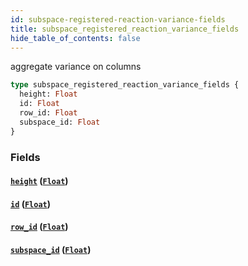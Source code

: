 ```yaml
---
id: subspace-registered-reaction-variance-fields
title: subspace_registered_reaction_variance_fields
hide_table_of_contents: false
---
```


aggregate variance on columns

```graphql
type subspace_registered_reaction_variance_fields {
  height: Float
  id: Float
  row_id: Float
  subspace_id: Float
}
```

### Fields

#### [`height`](#) ([`Float`](/07-graphql/scalars/float))

#### [`id`](#) ([`Float`](/07-graphql/scalars/float))

#### [`row_id`](#) ([`Float`](/07-graphql/scalars/float))

#### [`subspace_id`](#) ([`Float`](/07-graphql/scalars/float))
